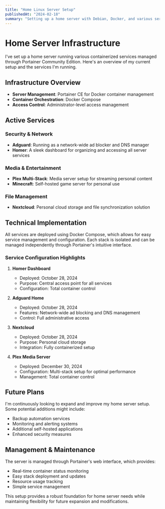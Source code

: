```yaml
---
title: "Home Linux Server Setup"
publishedAt: "2024-02-18"
summary: "Setting up a home server with Debian, Docker, and various services"
---
```


# Home Server Infrastructure

I've set up a home server running various containerized services managed through Portainer Community Edition. Here's an overview of my current setup and the services I'm running.

## Infrastructure Overview

- **Server Management**: Portainer CE for Docker container management
- **Container Orchestration**: Docker Compose
- **Access Control**: Administrator-level access management

## Active Services

### Security & Network
- **Adguard**: Running as a network-wide ad blocker and DNS manager
- **Homer**: A sleek dashboard for organizing and accessing all server services

### Media & Entertainment
- **Plex Multi-Stack**: Media server setup for streaming personal content
- **Minecraft**: Self-hosted game server for personal use

### File Management
- **Nextcloud**: Personal cloud storage and file synchronization solution

## Technical Implementation

All services are deployed using Docker Compose, which allows for easy service management and configuration. Each stack is isolated and can be managed independently through Portainer's intuitive interface.

### Service Configuration Highlights

1. **Homer Dashboard**
   - Deployed: October 28, 2024
   - Purpose: Central access point for all services
   - Configuration: Total container control

2. **Adguard Home**
   - Deployed: October 28, 2024
   - Features: Network-wide ad blocking and DNS management
   - Control: Full administrative access

3. **Nextcloud**
   - Deployed: October 28, 2024
   - Purpose: Personal cloud storage
   - Integration: Fully containerized setup

4. **Plex Media Server**
   - Deployed: December 30, 2024
   - Configuration: Multi-stack setup for optimal performance
   - Management: Total container control

## Future Plans

I'm continuously looking to expand and improve my home server setup. Some potential additions might include:

- Backup automation services
- Monitoring and alerting systems
- Additional self-hosted applications
- Enhanced security measures

## Management & Maintenance

The server is managed through Portainer's web interface, which provides:
- Real-time container status monitoring
- Easy stack deployment and updates
- Resource usage tracking
- Simple service management

This setup provides a robust foundation for home server needs while maintaining flexibility for future expansion and modifications. 